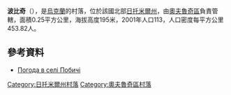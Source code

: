 {{coord|51|25|20|N|28|10|7|E|scale:30000|display=title}}

'''波比奇'''（{{lang-uk|Побичі}}），是[[烏克蘭|烏克蘭]]的村落，位於該國北部[[日托米爾州|日托米爾州]]，由[[奧夫魯奇區|奧夫魯奇區]]負責管轄，面積0.25平方公里，海拔高度195米，2001年人口113，人口密度每平方公里453.82人。

==參考資料== 
* [http://weather.in.ua/ua/zhitomirskaja/20909 Погода в селі Побичі] {{Wayback|url=http://weather.in.ua/ua/zhitomirskaja/20909 |date=20111219120716 }}

{{DEFAULTSORT:Побичі}}
[[Category:日托米爾州村落|Category:日托米爾州村落]]
[[Category:奧夫魯奇區村落|Category:奧夫魯奇區村落]]


{{Zhytomyr-geo-stub}}